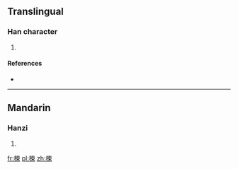 ==Translingual==

===Han character===
{{Han char|rn=75|rad=木|as=07|sn=11|four=45996|canj=DDL}}

# {{defn|Han|sort=木07}}

====References====
* {{Han ref|kx=0527.240|dkj=14824|dj=0916.170|hdz=21211.010|uh=6880|ud=26752|bh=D5C7|bd=54727}}

----

==Mandarin==

===Hanzi===
{{cmn-hanzi|pin=[[cù]] ([[cu4]])|wg=ts'u<sup>4</sup>}}

# {{defn|lang=cmn|sort=木07}}

[[fr:梀]]
[[pl:梀]]
[[zh:梀]]